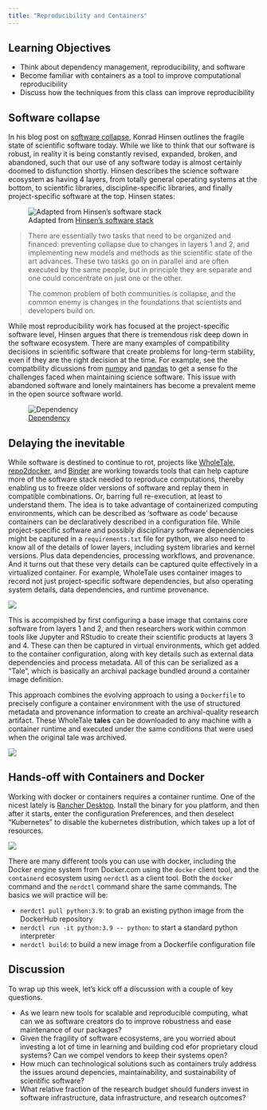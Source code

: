 ```yaml
---
title: "Reproducibility and Containers"
---
```


## Learning Objectives

- Think about dependency management, reproducibility, and software
- Become familiar with containers as a tool to improve computational reproducibility
- Discuss how the techniques from this class can improve reproducibility


## Software collapse

::: {layout-ncol="2"}

In his blog post on [software collapse](http://blog.khinsen.net/posts/2017/01/13/sustainable-software-and-reproducible-research-dealing-with-software-collapse/), Konrad Hinsen outlines the fragile state of scientific software today. While we like to think that our software is robust, in reality it is being constantly revised, expanded, broken, and abandoned, such that our use of any software today is almost certainly doomed to disfunction shortly. Hinsen describes the science software ecosystem as having 4 layers, from totally general operating systems at the bottom, to scientific libraries, discipline-specific libraries, and finally project-specific software at the top. Hinsen states:

![Adapted from [Hinsen's software stack](http://blog.khinsen.net/posts/2017/01/13/sustainable-software-and-reproducible-research-dealing-with-software-collapse/)](../images/hinsen-software-layers.png)

:::

> There are essentially two tasks that need to be organized and financed: preventing collapse due to changes in layers 1 and 2, and implementing new models and methods as the scientific state of the art advances. These two tasks go on in parallel and are often executed by the same people, but in principle they are separate and one could concentrate on just one or the other.
> 
> The common problem of both communities is collapse, and the common enemy is changes in the foundations that scientists and developers build on.

While most reproducibility work has focused at the project-specific software level, Hinsen argues that there is tremendous risk deep down in the software ecosystem. There are many examples of compatibility decisions in scientific software that create problems for long-term stability, even if they are the right decision at the time. For example, see the compatbility dicussions from [numpy](https://numpy.org/neps/nep-0023-backwards-compatibility.html#example-cases) and [pandas](https://pandas.pydata.org/docs/whatsnew/v1.4.0.html#deprecations) to get a sense fo the challenges faced when maintaining science software. This issue with abandoned software and lonely maintainers has become a prevalent meme in the open source software world.

![[Dependency](https://xkcd.com/2347/)](../images/xkcd-2347-dependency.png)

## Delaying the inevitable

While software is destined to continue to rot, projects like [WholeTale](https://wholetale.org), [repo2docker](https://repo2docker.readthedocs.io/), and [Binder](https://mybinder.org/) are working towards tools that can help capture more of the software stack needed to reproduce computations, thereby enabling us to freeze older versions of software and replay them in compatible combinations. Or, barring full re-execution, at least to understand them. The idea is to take advantage of containerized computing environments, which can be described as 'software as code' because containers can be declaratively described in a configuration file.  While project-specific software and possibly disciplinary software dependencies might be captured in a `requirements.txt` file for python, we also need to know all of the details of lower layers, including system libraries and kernel versions. Plus data dependencies, processing workflows, and provenance. And it turns out that these very details can be captured quite effectively in a virtualized container. For example, WholeTale uses container images to record not just project-specific software dependencies, but also operating system details, data dependencies, and runtime provenance.

![](../images/software-collapse-wholetale.png)

This is accompished by first configuring a base image that contains core software from layers 1 and 2, and then researchers work within common tools like Jupyter and RStudio to create their scientific products at layers 3 and 4. These can then be captured in virtual environments, which get added to the container configuration, along with key details such as external data dependencies and process metadata. All of this can be serialized as a "Tale", which is basically an archival package bundled around a container image definition.

::: {layout-ncol="2"}

This approach combines the evolving approach to using a `Dockerfile` to precisely configure a container environment with the use of structured metadata and provenance information to create an archival-quality research artifact. These WholeTale **tales** can be downloaded to any machine with a container runtime and executed under the same conditions that were used when the original tale was archived.

![](../images/virtualization-containers.png)

:::

## Hands-off with Containers and Docker

Working with docker or containers requires a container runtime. One of the nicest lately is [Rancher Desktop](https://rancherdesktop.io/). Install the binary for you platform, and then after it starts, enter the configuration Preferences, and then deselect "Kubernetes" to disable the kubernetes distribution, which takes up a lot of resources.

![](../images/rancher-k8s-config.png)

There are many different tools you can use with docker, including the Docker engine system from Docker.com using the `docker` client tool, and the `containerd` ecosystem using `nerdctl` as a client tool. Both the `docker` command and the `nerdctl` command share the same commands. The basics we will practice will be:

- `nerdctl pull python:3.9`: to grab an existing python image from the DockerHub repository
- `nerdctl run -it python:3.9 -- python`: to start a standard python interpreter
- `nerdctl build`: to build a new image from a Dockerfile configuration file

## Discussion

To wrap up this week, let's kick off a discussion with a couple of key questions.

- As we learn new tools for scalable and reproducible computing, what can we as software creators do to improve robustness and ease maintenance of our packages?
- Given the fragility of software ecosystems, are you worried about investing a lot of time in learning and building cod efor proprietary cloud systems? Can we compel vendors to keep their systems open?
- How much can technological solutions such as containers truly address the issues around depencies, maintainability, and sustainability of scientific software? 
- What relative fraction of the research budget should funders invest in software infrastructure, data infrastructure, and research outcomes?
